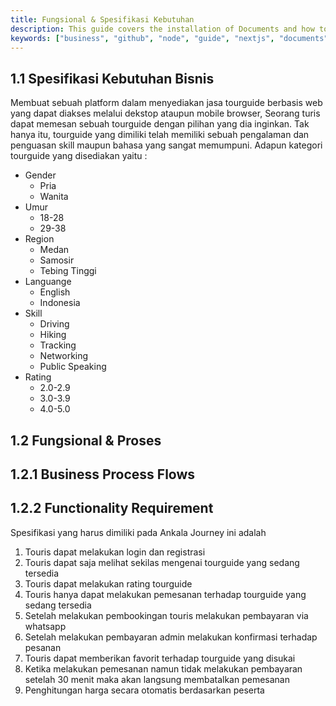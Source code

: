 ```yaml
---
title: Fungsional & Spesifikasi Kebutuhan 
description: This guide covers the installation of Documents and how to edit your new project.
keywords: ["business", "github", "node", "guide", "nextjs", "documents"]
---
```


## 1.1 Spesifikasi Kebutuhan Bisnis

Membuat sebuah platform dalam menyediakan jasa tourguide berbasis web yang dapat diakses melalui dekstop ataupun mobile browser, Seorang turis dapat memesan sebuah tourguide dengan pilihan yang dia inginkan. Tak hanya itu, tourguide yang dimiliki telah memiliki sebuah pengalaman dan penguasan skill maupun bahasa yang sangat memumpuni. Adapun kategori tourguide yang disediakan yaitu : 

- Gender 
    - Pria 
    - Wanita
- Umur 
    - 18-28
    - 29-38
- Region 
    - Medan 
    - Samosir
    - Tebing Tinggi
- Languange 
    - English 
    - Indonesia
- Skill
    - Driving 
    - Hiking
    - Tracking
    - Networking
    - Public Speaking
- Rating 
    - 2.0-2.9
    - 3.0-3.9
    - 4.0-5.0

## 1.2 Fungsional & Proses

## 1.2.1 Business Process Flows


## 1.2.2 Functionality Requirement
Spesifikasi yang harus dimiliki pada Ankala Journey ini adalah 
1. Touris dapat melakukan login dan registrasi 
2. Touris dapat saja melihat sekilas mengenai tourguide yang sedang tersedia
3. Touris dapat melakukan rating tourguide 
4. Touris hanya dapat melakukan pemesanan terhadap tourguide yang sedang tersedia
5. Setelah melakukan pembookingan touris melakukan pembayaran via whatsapp
6. Setelah melakukan pembayaran admin melakukan konfirmasi terhadap pesanan 
7. Touris dapat memberikan favorit terhadap tourguide yang disukai 
8. Ketika melakukan pemesanan namun tidak melakukan pembayaran setelah 30 menit maka akan langsung membatalkan pemesanan
9. Penghitungan harga secara otomatis berdasarkan peserta 